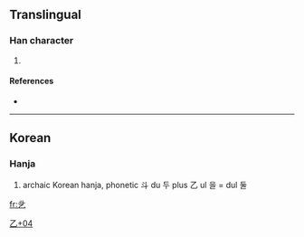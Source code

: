 ==Translingual==

===Han character===
{{Han char|rn=5|rad=乙|as=04|sn=5|four=|canj=卜十弓 (YJN)}}

# {{defn|Han}}

====References====
* {{Han ref|kx=0084.101|hdz=10053.011|uh=4E67|ud=20071}}

----

==Korean==

===Hanja===
{{ko-hanja|hangeul=[[둘]]|rv=dul|mr=tul}}

# {{defn|Korean}} archaic Korean hanja, phonetic 斗 du 두 plus 乙 ul 을 = dul 둘

[[Category:Korean-only CJKV Characters|乙+04]]

[[fr:乧]]